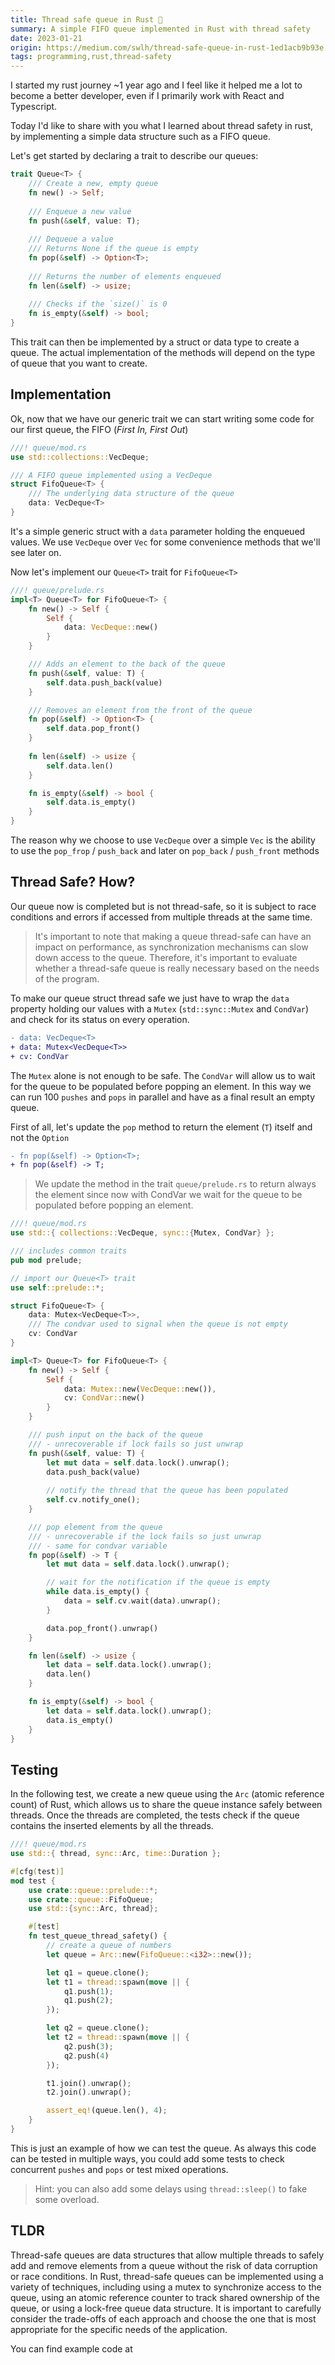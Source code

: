```yaml
---
title: Thread safe queue in Rust 🦀
summary: A simple FIFO queue implemented in Rust with thread safety
date: 2023-01-21
origin: https://medium.com/swlh/thread-safe-queue-in-rust-1ed1acb9b93e
tags: programming,rust,thread-safety
---
```


I started my rust journey ~1 year ago and I feel like it helped me a lot to become a better developer, even if I primarily work with React and Typescript.

Today I'd like to share with you what I learned about thread safety in rust, by implementing a simple data structure such as a FIFO queue.

Let's get started by declaring a trait to describe our queues:

```rust
trait Queue<T> {
	/// Create a new, empty queue
	fn new() -> Self;
	
	/// Enqueue a new value
	fn push(&self, value: T);
	
	/// Dequeue a value 
	/// Returns None if the queue is empty
	fn pop(&self) -> Option<T>;
	
	/// Returns the number of elements enqueued
	fn len(&self) -> usize;
	
	/// Checks if the `size()` is 0
	fn is_empty(&self) -> bool;
}
```
This trait can then be implemented by a struct or data type to create a queue. The actual implementation of the methods will depend on the type of queue that you want to create.

## Implementation
Ok, now that we have our generic trait we can start writing some code for our first queue, the FIFO (*First In, First Out*)
```rust
///! queue/mod.rs
use std::collections::VecDeque;

/// A FIFO queue implemented using a VecDeque
struct FifoQueue<T> {
    /// The underlying data structure of the queue
	data: VecDeque<T>
}
```
It's a simple generic struct with a `data` parameter holding the enqueued values. We use `VecDeque` over `Vec` for some convenience methods that we'll see later on.

Now let's implement our `Queue<T>` trait for `FifoQueue<T>`
```rust
///! queue/prelude.rs
impl<T> Queue<T> for FifoQueue<T> {
	fn new() -> Self {
		Self {
			data: VecDeque::new()
		}
	}

	/// Adds an element to the back of the queue
	fn push(&self, value: T) {
		self.data.push_back(value)
	}

	/// Removes an element from the front of the queue
	fn pop(&self) -> Option<T> {
		self.data.pop_front()
	}
	
	fn len(&self) -> usize {
		self.data.len()
	}

	fn is_empty(&self) -> bool {
		self.data.is_empty()
	}
}
```
The reason why we choose to use `VecDeque` over a simple `Vec` is the ability to use the `pop_frop` / `push_back` and later on `pop_back` / `push_front` methods

## Thread Safe? How?
Our queue now is completed but is not thread-safe, so it is subject to race conditions and errors if accessed from multiple threads at the same time. 

> It's important to note that making a queue thread-safe can have an impact on performance, as synchronization mechanisms can slow down access to the queue. Therefore, it's important to evaluate whether a thread-safe queue is really necessary based on the needs of the program.

To make our queue struct thread safe we just have to wrap the `data` property holding our values with a `Mutex`  (`std::sync::Mutex` and `CondVar`) and check for its status on every operation.

```diff
- data: VecDeque<T>
+ data: Mutex<VecDeque<T>>
+ cv: CondVar
```

The `Mutex` alone is not enough to be safe. The `CondVar`  will allow us to wait for the queue to be populated before popping an element. In this way we can run 100 `pushes` and `pops` in parallel and have as a final result an empty queue.

First of all, let's update the `pop` method to return the element (`T`) itself and not the `Option`

```diff
- fn pop(&self) -> Option<T>;
+ fn pop(&self) -> T;
```
> We update the method in the trait `queue/prelude.rs`  to return always the element since now with CondVar we wait for the queue to be populated before popping an element.

```rust
///! queue/mod.rs
use std::{ collections::VecDeque, sync::{Mutex, CondVar} };

/// includes common traits
pub mod prelude;

// import our Queue<T> trait
use self::prelude::*; 

struct FifoQueue<T> {
	data: Mutex<VecDeque<T>>,
	/// The condvar used to signal when the queue is not empty
	cv: CondVar
}

impl<T> Queue<T> for FifoQueue<T> {
	fn new() -> Self {
		Self {
			data: Mutex::new(VecDeque::new()),
			cv: CondVar::new()
		}
	}

	/// push input on the back of the queue
	/// - unrecoverable if lock fails so just unwrap
	fn push(&self, value: T) {
		let mut data = self.data.lock().unwrap();
		data.push_back(value)
		
		// notify the thread that the queue has been populated
		self.cv.notify_one();
	}

	/// pop element from the queue
	/// - unrecoverable if the lock fails so just unwrap
	/// - same for condvar variable
	fn pop(&self) -> T {
		let mut data = self.data.lock().unwrap();

		// wait for the notification if the queue is empty
		while data.is_empty() {
			data = self.cv.wait(data).unwrap();
		}

		data.pop_front().unwrap()
	}

	fn len(&self) -> usize {
		let data = self.data.lock().unwrap();
		data.len()
	}

	fn is_empty(&self) -> bool {
		let data = self.data.lock().unwrap();
		data.is_empty()
	}
}
```

## Testing
In the following test, we create a new queue using the `Arc` (atomic reference count) of Rust, which allows us to share the queue instance safely between threads. Once the threads are completed, the tests check if the queue contains the inserted elements by all the threads.

```rust
///! queue/mod.rs
use std::{ thread, sync::Arc, time::Duration };

#[cfg(test)]
mod test {
    use crate::queue::prelude::*;
    use crate::queue::FifoQueue;
    use std::{sync::Arc, thread};

    #[test]
    fn test_queue_thread_safety() {
        // create a queue of numbers
        let queue = Arc::new(FifoQueue::<i32>::new());

        let q1 = queue.clone();
        let t1 = thread::spawn(move || {
            q1.push(1);
            q1.push(2);
        });

        let q2 = queue.clone();
        let t2 = thread::spawn(move || {
            q2.push(3);
            q2.push(4)
        });

        t1.join().unwrap();
        t2.join().unwrap();

        assert_eq!(queue.len(), 4);
    }
}


```

This is just an example of how we can test the queue. As always this code can be tested in multiple ways, you could add some tests to check concurrent `pushes` and `pops` or test mixed operations. 

> Hint: you can also add some delays using `thread::sleep()` to fake some overload.

## TLDR 

Thread-safe queues are data structures that allow multiple threads to safely add and remove elements from a queue without the risk of data corruption or race conditions. In Rust, thread-safe queues can be implemented using a variety of techniques, including using a mutex to synchronize access to the queue, using an atomic reference counter to track shared ownership of the queue, or using a lock-free queue data structure. It is important to carefully consider the trade-offs of each approach and choose the one that is most appropriate for the specific needs of the application.

You can find example code at [](https://github.com/rawnly/queue-rs) 
